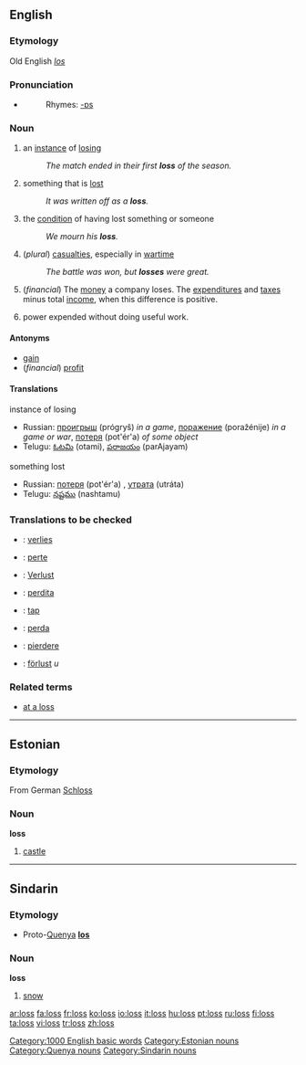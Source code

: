 {{see|lõss|löss}}
==English==

{{rank|plan|pain|official|940|loss|spot|wonderful|shook}}
===Etymology===
Old English ''[[los]]''

===Pronunciation===
*{{audio|en-us-loss.ogg|Audio (US)}}
*:Rhymes: [[Rhymes:English:-ɒs|-ɒs]]

===Noun===
{{en-noun|es}}

# an [[instance]] of [[losing]]
#:''The match ended in their first '''loss''' of the season.''
# something that is [[lost]]
#:''It was written off as a '''loss'''.''
# the [[condition]] of having lost something or someone
#:''We mourn his '''loss'''.''
#(''plural'') [[casualties]], especially in [[wartime]]
#:''The battle was won, but '''losses''' were great.''
#(''financial'') The [[money]] a company loses.  The [[expenditure]]s and [[tax]]es minus total [[income]], when this difference is positive.
#{{engineering}} power expended without doing useful work.

====Antonyms====
*[[gain]]
*(''financial'') [[profit]]

====Translations====
;instance of losing
{{top}}
{{mid}}
*Russian: [[проигрыш]] (prógryš) {{m}} ''in a game'', [[поражение]] (poražénije) {{n}} ''in a game or war'', [[потеря]] (pot'ér'a) {{f}} ''of some object''
*Telugu: [[ఓటమి]] (otami), [[పరాజయం]] (parAjayam)
{{bottom}}

;something lost
{{top}}
{{mid}}
*Russian: [[потеря]] (pot'ér'a) {{f}}, [[утрата]] (utráta) {{f}}
*Telugu: [[నష్టము]] (nashtamu)
{{bottom}}

===Translations to be checked===
{{checktrans}}
*{{ttbc|Dutch}}: [[verlies]] {{n}}
*{{ttbc|French}}: [[perte]] {{f}}
*{{ttbc|German}}: [[Verlust]] {{m}}
*{{ttbc|Interlingua}}: [[perdita]]
*{{ttbc|Norwegian}}: [[tap]]
*{{ttbc|Portuguese}}: [[perda]] {{f}}
*{{ttbc|Romanian}}: [[pierdere]] {{f}}
*{{ttbc|Swedish}}: [[förlust]] ''u''

===Related terms===
*[[at a loss]]

----

==Estonian==

===Etymology===
From German [[Schloss]]

===Noun===
'''loss'''

# [[castle]]

----



==Sindarin==

===Etymology===
* Proto-[[Quenya]] '''[[los]]'''

===Noun===
'''loss'''

# [[snow]]

[[Category:1000 English basic words]]
[[Category:Estonian nouns]]
[[Category:Quenya nouns]]
[[Category:Sindarin nouns]]

[[ar:loss]]
[[fa:loss]]
[[fr:loss]]
[[ko:loss]]
[[io:loss]]
[[it:loss]]
[[hu:loss]]
[[pt:loss]]
[[ru:loss]]
[[fi:loss]]
[[ta:loss]]
[[vi:loss]]
[[tr:loss]]
[[zh:loss]]